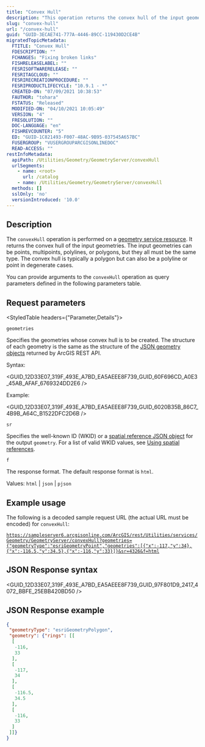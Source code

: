 ```yaml
---
title: "Convex Hull"
description: "This operation returns the convex hull of the input geometry."
slug: "convex-hull"
url: "/convex-hull"
guid: "GUID-3ECAE741-777A-4446-89CC-119430D2CE4B"
migratedTopicMetadata:
  FTITLE: "Convex Hull"
  FDESCRIPTION: ""
  FCHANGES: "Fixing broken links"
  FISHRELEASELABEL: ""
  FESRISOFTWARERELEASE: ""
  FESRITAGCLOUD: ""
  FESRIRECREATIONPROCEDURE: ""
  FESRIPRODUCTLIFECYCLE: "10.9.1 - *"
  CREATED-ON: "07/09/2021 10:38:53"
  FAUTHOR: "tohara"
  FSTATUS: "Released"
  MODIFIED-ON: "04/10/2021 10:05:49"
  VERSION: "4"
  FRESOLUTION: ""
  DOC-LANGUAGE: "en"
  FISHREVCOUNTER: "5"
  ED: "GUID-1C821493-F007-48AC-9B95-037545A657BC"
  FUSERGROUP: "VUSERGROUPARCGISONLINEDOC"
  READ-ACCESS: ""
restInfoMetadata:
  apiPath: /Utilities/Geometry/GeometryServer/convexHull
  urlSegments:
    - name: <root>
      url: /catalog
    - name: /Utilities/Geometry/GeometryServer/convexHull
  methods: []
  sslOnly: 'no'
  versionIntroduced: '10.0'
---
```



## Description

The `convexHull` operation is performed on a [geometry service resource](/geometry-service). It returns the convex hull of the input geometries. The input geometries can be points, multipoints, polylines, or polygons, but they all must be the same type. The convex hull is typically a polygon but can also be a polyline or point in degenerate cases.

You can provide arguments to the `convexHull` operation as query parameters defined in the following parameters table.

##  Request parameters

<StyledTable headers={"Parameter,Details"}>

<StyledTableRow>
<StyledTableCell cellStyle="markdown">

`geometries` 

</StyledTableCell>
<StyledTableCell cellStyle="markdown">

Specifies the geometries whose convex hull is to be created. The structure of each geometry is the same as the structure of the [JSON geometry objects](/geometry-objects) returned by ArcGIS REST API. 

Syntax: 

<GUID_12D33E07_319F_493E_A7BD_EA5AEEE8F739_GUID_60F696CD_A0E3_45AB_AFAF_6769324DD2E6 />

Example: 

<GUID_12D33E07_319F_493E_A7BD_EA5AEEE8F739_GUID_6020B35B_86C7_4B9B_A64C_B1522DFC2D6B />

</StyledTableCell>
</StyledTableRow>

<StyledTableRow>
<StyledTableCell cellStyle="markdown">

`sr` 

</StyledTableCell>
<StyledTableCell cellStyle="markdown">

Specifies the well-known ID (WKID) or a [spatial reference JSON object](/geometry-objects#spatial-reference) for the output `geometry`. For a list of valid WKID values, see [Using spatial references](/using-spatial-references). 

</StyledTableCell>
</StyledTableRow>

<StyledTableRow>
<StyledTableCell cellStyle="markdown">

`f` 

</StyledTableCell>

<StyledTableCell cellStyle="markdown">

The response format. The default response format is `html`.

Values: `html`  \| `json`  \| `pjson` 

</StyledTableCell>
</StyledTableRow>

</StyledTable>

## Example usage

The following is a decoded sample request URL (the actual URL must be encoded) for `convexHull`:

[`https://sampleserver6.arcgisonline.com/ArcGIS/rest/Utilities/services/Geometry/GeometryServer/convexHull?geometries={"geometryType":"esriGeometryPoint","geometries":[{"x":-117,"y":34},{"x":-116.5,"y":34.5},{"x":-116,"y":33}]}&sr=4326&f=html`](https://sampleserver6.arcgisonline.com/arcgis/rest/services/Utilities/Geometry/GeometryServer/convexHull?sr=4326&geometries=%7B%22geometryType%22%3A%22esriGeometryPoint%22%2C%22geometries%22%3A%5B%7B%22x%22%3A-117%2C%22y%22%3A34%7D%2C%7B%22x%22%3A-116.5%2C%22y%22%3A34.5%7D%2C%7B%22x%22%3A-116%2C%22y%22%3A33%7D%5D%7D&f=html)

## JSON Response syntax

<GUID_12D33E07_319F_493E_A7BD_EA5AEEE8F739_GUID_97F801D9_2417_4072_BBFE_25EBB420BD50 />

## JSON Response example

```json
{
 "geometryType": "esriGeometryPolygon",
 "geometry": {"rings": [[
  [
   -116,
   33
  ],
  [
   -117,
   34
  ],
  [
   -116.5,
   34.5
  ],
  [
   -116,
   33
  ]
 ]]}
}
```
